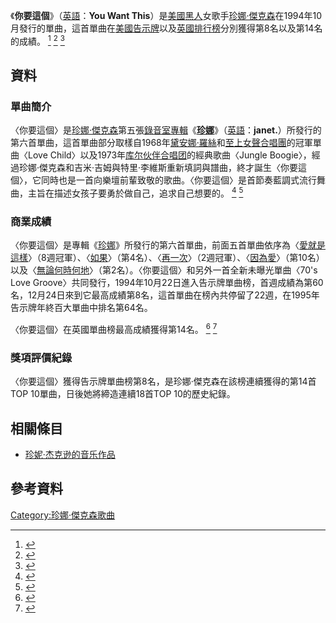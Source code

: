 
{{noteTA
|2=zh-cn:珍妮;zh-hant:珍娜;zh-tw:珍娜;zh-hk:珍納;
|3=zh-cn:杰克逊;zh-hant:傑克遜;zh-tw:傑克森;zh-hk:積遜
}}
{{Infobox single
| Name           = 你要這個<br />You Want This
| Cover          = 
| Artist         = [[珍娜·傑克森|珍娜·傑克森]]
| Album          = [[Janet_(專輯)|珍娜]]
| B-side         = "70's Love Groove"<br/>"New Agenda"
| Released       = 1994年10月11日
| Format         = {{hlist|[[CD|CD]]|[[7"|7"]]|[[12"|12"]]|[[錄音帶|錄音帶]]}}
| Recorded       = 1992年
| Genre          = [[新杰克摇摆|新杰克摇摆]]
| Length         = 4:46 (單曲版本)<br>5:05 (專輯版本)
| Label          = [[維京唱片|維京唱片]]
| Writer         = {{flat list |
*珍娜·傑克森<br />吉米·吉姆與特里·李維斯}}
| Producer       = {{flat list |
*珍娜·傑克森<br />吉米·吉姆與特里·李維斯}}
| Certification  = 
| Chronology     = 珍娜·傑克森 singles
| Last single    = "Throb"<br>(1994)
| This single    = "'''You Want This'''"<br>(1994)
| Next single    = "Whoops Now/What'll I Do"<br>(1995)
}}
《'''你要這個'''》（[[英語|英語]]：'''You Want This'''）是[[美國|美國]][[黑人|黑人]]女歌手[[珍娜·傑克森|珍娜·傑克森]]在1994年10月發行的單曲，這首單曲在[[Billboard_Hot_100|美國告示牌]]以及[[英國單曲排行榜|英國排行榜]]分別獲得第8名以及第14名的成績。
<ref>{{Cite web |url=http://www.billboard.com/artist/304191/janet-jackson/chart?f=379 |title=美國告示牌官網珍娜·傑克森成績 |accessdate=2016-08-15 |archive-date=2016-07-02 |archive-url=https://web.archive.org/web/20160702111404/http://www.billboard.com/artist/304191/janet-jackson/chart?f=379 |dead-url=no }}</ref>
<ref>{{Cite web |url=http://www.officialcharts.com/artist/42628/janet-jackson/ |title=英國排行榜官網珍娜·傑克森單曲專輯成績 |accessdate=2016-08-15 |archive-date=2015-06-24 |archive-url=https://web.archive.org/web/20150624003047/http://www.officialcharts.com/artist/42628/janet-jackson/ |dead-url=no }}</ref>
<ref>{{Cite web |url=http://www.umusic.com.tw/album.php?id=3787 |title=台灣環球唱片官網珍娜·傑克森作品介紹 |accessdate=2016-08-15 |archive-date=2016-10-11 |archive-url=https://web.archive.org/web/20161011005417/http://www.umusic.com.tw/album.php?id=3787 |dead-url=no }}</ref>

==資料==
===單曲簡介===
〈你要這個〉是[[珍娜·傑克森|珍娜·傑克森]]第五張[[錄音室專輯|錄音室專輯]]《'''[[Janet_(專輯)|珍娜]]'''》（[[英語|英語]]：'''janet.'''）所發行的第六首單曲，這首單曲部分取樣自1968年[[戴安娜·罗斯|黛安娜·羅絲]]和[[至上女声组合|至上女聲合唱團]]的冠軍單曲〈Love Child〉以及1973年[[库尔伙伴合唱团|库尔伙伴合唱团]]的經典歌曲〈Jungle Boogie〉，經過珍娜·傑克森和吉米·吉姆與特里·李維斯重新填詞與譜曲，終才誕生〈你要這個〉，它同時也是一首向樂壇前輩致敬的歌曲。〈你要這個〉是首節奏藍調式流行舞曲，主旨在描述女孩子要勇於做自己，追求自己想要的。
<ref>{{Cite web |url=http://www.rollingstone.com/music/albumreviews/janet-19930624 |title=美國滾石雜誌官網-珍娜專輯報導 |accessdate=2016-08-18 |archive-date=2008-05-02 |archive-url=https://web.archive.org/web/20080502093343/http://www.rollingstone.com/artists/janetjackson/albums/album/182126/review/6067467/janet |dead-url=no }}</ref>
<ref>{{Cite web |url=http://www.billboard.com/artist/304191/janet-jackson/biography |title=美國告示牌官網珍娜·傑克森介紹 |accessdate=2016-08-18 |archive-date=2016-04-07 |archive-url=https://web.archive.org/web/20160407223858/http://www.billboard.com/artist/304191/janet-jackson/biography |dead-url=no }}</ref>

===商業成績===
〈你要這個〉是專輯《[[Janet_(專輯)|珍娜]]》所發行的第六首單曲，前面五首單曲依序為〈[[愛就是這樣_(珍納·積遜歌曲)|愛就是這樣]]〉（8週冠軍）、〈[[如果_(珍娜傑克森歌曲)|如果]]〉（第4名）、〈[[Again_(珍納·積遜單曲)|再一次]]〉（2週冠軍）、〈[[因為愛_(珍娜·傑克森歌曲)|因為愛]]〉（第10名）以及〈[[無論何時何地|無論何時何地]]〉（第2名）。〈你要這個〉和另外一首全新未曝光單曲〈70's Love Groove〉共同發行，1994年10月22日進入告示牌單曲榜，首週成績為第60名，12月24日來到它最高成績第8名，這首單曲在榜內共停留了22週，在1995年告示牌年終百大單曲中排名第64名。

〈你要這個〉在英國單曲榜最高成績獲得第14名。
<ref>{{Cite web |url=http://www.billboard.com/charts/hot-100/1994-10-22 |title=1994-10-22告示牌單曲榜 |accessdate=2016-08-18 |archive-date=2018-07-16 |archive-url=https://web.archive.org/web/20180716223646/https://www.billboard.com/charts/hot-100/1994-10-22 |dead-url=no }}</ref>
<ref>{{Cite web |url=http://www.billboard.com/charts/hot-100/1994-12-24 |title=1994-12-24告示牌單曲榜 |accessdate=2016-08-18 |archive-date=2020-11-26 |archive-url=https://web.archive.org/web/20201126231516/https://www.billboard.com/charts/hot-100/1994-12-24 |dead-url=no }}</ref>

===獎項評價紀錄===
〈你要這個〉獲得告示牌單曲榜第8名，是珍娜·傑克森在該榜連續獲得的第14首TOP 10單曲，日後她將締造連續18首TOP 10的歷史紀錄。

==相關條目==
* [[珍妮·杰克逊的音乐作品|珍妮·杰克逊的音乐作品]]
==參考資料==
{{reflist|3}}
[[Category:珍娜·傑克森歌曲|Category:珍娜·傑克森歌曲]]